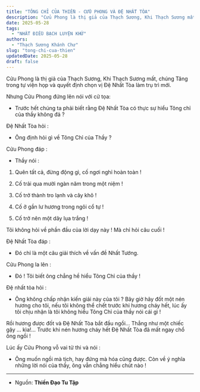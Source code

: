 ```yaml
---
title: "TÔNG CHỈ CỦA THIỀN - CỬU PHONG VÀ ĐỆ NHẤT TÒA"
description: "Cửu Phong là thị giả của Thạch Sương, Khi Thạch Sương mất, chúng Tăng trong tự viện họp và quyết định chọn vị Đệ Nhất Tòa làm trụ trì mới."
date: 2025-05-28
tags:
  - "NHẤT ĐIỀU BẠCH LUYỆN KHỨ"
authors:
  - "Thạch Sương Khánh Chư"
slug: "tong-chi-cua-thien"
updatedDate: 2025-05-28
draft: false
---
```


Cửu Phong là thị giả của Thạch Sương, Khi Thạch Sương mất, chúng Tăng trong tự viện họp và quyết định chọn vị Đệ Nhất Tòa làm trụ trì mới.

Nhưng Cửu Phong đứng lên nói với cử tọa:

- Trước hết chúng ta phải biết rằng Đệ Nhất Tòa có thực sự hiểu Tông chỉ của thầy không đả ?

Đệ Nhất Tòa hỏi :

- Ông định hỏi gì về Tông Chỉ của Thầy ?

Cửu Phong đáp :

- Thầy nói :


1. Quên tất cả, đừng động gì, cố ngơi nghỉ hoàn toàn !

2. Cố trải qua mười ngàn năm trong một niệm !

3. Cố trở thành tro lạnh và cây khô !

4. Cố ở gần lư hương trong ngôi cổ tự !

5. Cố trở nên một dãy lụa trắng !

Tôi không hỏi về phần đầu của lời dạy này ! Mà chỉ hỏi câu cuối !

Đệ Nhất Tòa đáp :

- Đó chỉ là một câu giải thích về vấn đề Nhất Tướng.

Cửu Phong la lên :

- Đó ! Tôi biết ông chẳng hề hiểu Tông Chỉ của thầy !

Đệ nhất tòa hỏi :

- Ông không chấp nhận kiến giải này của tôi ? Bây giờ hãy đốt một nén hương cho tôi, nếu tôi không thể chết trước khi hương cháy hết, lúc ấy tôi chịu nhận là tôi không hiểu Tông Chỉ của thầy nói cái gì !

Rồi hương được đốt và Đệ Nhất Tòa bắt đầu ngồi... Thẳng như một chiếc gậy ... kìa!... Trước khi nén hương cháy hết Đệ Nhất Tòa đã mất ngay chổ ông ngồi !

Lúc ấy Cửu Phong vỗ vai tử thi và nói :

- Ông muốn ngồi mà tịch, hay đứng mà hóa cũng được. Còn về ý nghĩa những lời nói của thầy, ông vẫn chẳng hiểu chút nào !

***

- Nguồn: **Thiền Đạo Tu Tập**